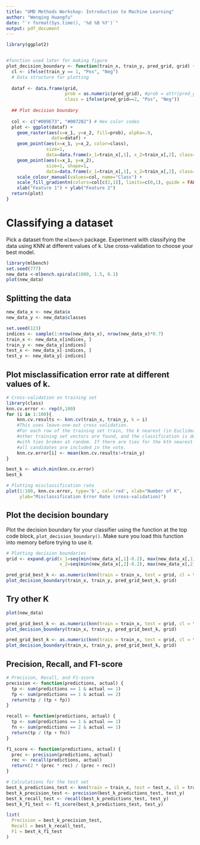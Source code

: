 ```yaml
---
title: "UMD Methods Workshop: Introduction to Machine Learning"
author: "Wenqing Huangfu"
date: "`r format(Sys.time(), '%d %B %Y')`"
output: pdf_document
---
```



```r
library(ggplot2)


#function used later for making figure
plot_decision_boundary <- function(train_x, train_y, pred_grid, grid) {
  cl <- ifelse(train_y == 1, "Pos", "Neg")
  # Data structure for plotting
  
  dataf <- data.frame(grid,
                      prob = as.numeric(pred_grid), #prob = attr(pred_grid, "prob"),
                      class = ifelse(pred_grid==2, "Pos", "Neg"))
  
  ## Plot decision boundary
  
  col <- c("#009E73", "#0072B2") # Hex color codes
  plot <- ggplot(dataf) +
    geom_raster(aes(x=x_1, y=x_2, fill=prob), alpha=.9,
                 data=dataf) +
    geom_point(aes(x=x_1, y=x_2, color=class),
               size=1,
               data=data.frame(x_1=train_x[,1], x_2=train_x[,2], class=cl)) +
    geom_point(aes(x=x_1, y=x_2),
               size=1, shape=1,
               data=data.frame(x_1=train_x[,1], x_2=train_x[,2], class=cl)) + 
    scale_colour_manual(values=col, name="Class") +
    scale_fill_gradientn(colors=col[c(2,1)], limits=c(0,1), guide = FALSE) + 
    xlab("Feature 1") + ylab("Feature 2")
  return(plot)
}
```


# Classifying a dataset

Pick a dataset from the `mlbench` package. Experiment with classifying the data using KNN at different values of k. Use cross-validation to choose your best model.
```r
library(mlbench)
set.seed(777)
new_data <-mlbench.spirals(1000, 1.5, 0.1)
plot(new_data)
```


## Splitting the data
```r
new_data_x <- new_data$x
new_data_y <- new_data$classes

set.seed(123)
indices <- sample(1:nrow(new_data_x), nrow(new_data_x)*0.7)
train_x <- new_data_x[indices, ]
train_y <- new_data_y[indices]
test_x <- new_data_x[-indices, ]
test_y <- new_data_y[-indices]
```


## Plot misclassification error rate at different values of k.
```r
# Cross-validation on training set
library(class)
knn.cv.error <- rep(0,100)
for (i in 1:100){
    knn.cv.results <- knn.cv(train_x, train_y, k = i)
    #This uses leave-one-out cross validation. 
    #For each row of the training set train, the k nearest (in Euclidean distance) 
    #other training set vectors are found, and the classification is decided by majority vote, 
    #with ties broken at random. If there are ties for the kth nearest vector,
    #all candidates are included in the vote.
    knn.cv.error[i] <- mean(knn.cv.results!=train_y)
}

best_k <- which.min(knn.cv.error)
best_k

# Plotting misclassification rate
plot(1:100, knn.cv.error, type='b', col='red', xlab="Number of K", 
     ylab="Misclassification Error Rate (cross-validation)")
```


## Plot the decision boundary
Plot the decision boundary for your classifier using the function at the top code block, `plot_decision_boundary()`. Make sure you load this function into memory before trying to use it.
```r
# Plotting decision boundaries
grid <- expand.grid(x_1=seq(min(new_data_x[,1]-0.2), max(new_data_x[,1]+0.2), by=0.05),
                    x_2=seq(min(new_data_x[,2]-0.2), max(new_data_x[,2]+0.2), by=0.05))

pred_grid_best_k <- as.numeric(knn(train = train_x, test = grid, cl = train_y, k = best_k))
plot_decision_boundary(train_x, train_y, pred_grid_best_k, grid)
```


## Try other K
```r
plot(new_data)

pred_grid_best_k <- as.numeric(knn(train = train_x, test = grid, cl = train_y, k = 1))
plot_decision_boundary(train_x, train_y, pred_grid_best_k, grid)

pred_grid_best_k <- as.numeric(knn(train = train_x, test = grid, cl = train_y, k = 100))
plot_decision_boundary(train_x, train_y, pred_grid_best_k, grid)
```


## Precision, Recall, and F1-score
```r
# Precision, Recall, and F1-score
precision <- function(predictions, actual) {
  tp <- sum(predictions == 1 & actual == 1)
  fp <- sum(predictions == 1 & actual == 2)
  return(tp / (tp + fp))
}

recall <- function(predictions, actual) {
  tp <- sum(predictions == 1 & actual == 1)
  fn <- sum(predictions == 2 & actual == 1)
  return(tp / (tp + fn))
}

f1_score <- function(predictions, actual) {
  prec <- precision(predictions, actual)
  rec <- recall(predictions, actual)
  return(2 * (prec * rec) / (prec + rec))
}

# Calculations for the test set
best_k_predictions_test <- knn(train = train_x, test = test_x, cl = train_y, k = best_k)
best_k_precision_test <- precision(best_k_predictions_test, test_y)
best_k_recall_test <- recall(best_k_predictions_test, test_y)
best_k_f1_test <- f1_score(best_k_predictions_test, test_y)

list(
  Precision = best_k_precision_test,
  Recall = best_k_recall_test,
  F1 = best_k_f1_test
)
```







